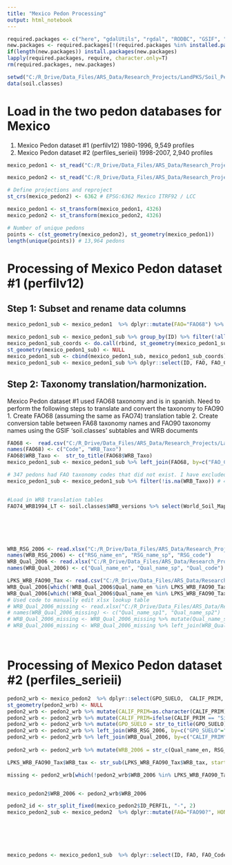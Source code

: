 ```yaml
---
title: "Mexico Pedon Processing"
output: html_notebook
---
```


```r
required.packages <- c("here", "gdalUtils", "rgdal", "RODBC", "GSIF", "xlsx", "sf", "tidyverse", "viridis", "rvest", "foreign", "dplyr", "aqp", "soilDB", "colorspace", "stringr", "cluster", "sharpshootR", "colorscience", "reshape2", "purrr", "jsonlite", "hexbin", "rms", "farver", "openxlsx")
new.packages <- required.packages[!(required.packages %in% installed.packages()[,"Package"])]
if(length(new.packages)) install.packages(new.packages)
lapply(required.packages, require, character.only=T)
rm(required.packages, new.packages)

setwd("C:/R_Drive/Data_Files/ARS_Data/Research_Projects/LandPKS/Soil_Pedon_Databases/Mexico")
data(soil.classes)
```

# Load in the two pedon databases for Mexico

  1. Mexico Pedon dataset #1 (perfilv12) 1980-1996, 9,549 profiles
  2. Mexico Pedon dataset #2 (perfiles_serieii) 1998-2007, 2,940 profiles 
```r
mexico_pedon1 <- st_read("C:/R_Drive/Data_Files/ARS_Data/Research_Projects/LandPKS/Soil_Pedon_Databases/Mexico/Soil_Profiles_SerieI/shape/perfilv12.shp", quiet = TRUE)

mexico_pedon2 <- st_read("C:/R_Drive/Data_Files/ARS_Data/Research_Projects/LandPKS/Soil_Pedon_Databases/Mexico/Soil_Profiles_SerieII/perfiles_suelos_shp/perfiles_serieii.shp", quiet = TRUE)

# Define projections and reproject
st_crs(mexico_pedon2) <- 6362 # EPSG:6362 Mexico ITRF92 / LCC

mexico_pedon1 <- st_transform(mexico_pedon1, 4326)
mexico_pedon2 <- st_transform(mexico_pedon2, 4326)

# Number of unique pedons
points <- c(st_geometry(mexico_pedon2), st_geometry(mexico_pedon1))
length(unique(points)) # 13,964 pedons

```

# Processing of Mexico Pedon dataset #1 (perfilv12)
## Step 1: Subset and rename data columns
```r
mexico_pedon1_sub <- mexico_pedon1  %>% dplyr::mutate(FAO="FAO68") %>% dplyr::mutate(Lim=ifelse(LIM_ROCA=="x", "BedR", ifelse(LIM_REGO=="x", "Rego", ifelse(LIM_CEME=="x", "Cem", ifelse(LIM_NIVF=="x", "Wat", NA))))) %>% dplyr::select(ID=IDENTIFI, FAO, FAO_Code=FAO68, Lim, A_ColorD=A_COLORS, A_ColorM=A_COLORH, E_ColorD=E_COLOR, B_ColorM=B_COLORH, HONU=NHORIZON, HzName=HSIMBOLO, TOPDEP=HLIMSUPE, BOTDEP=HLIMINFE, Clay=ARCILLA, Silt=LIMO, Sand=ARENA, ColorD = COLORSEC, ColorM = COLORHUM,  ORGC=MO, geometry)

mexico_pedon1_sub <- mexico_pedon1_sub %>% group_by(ID) %>% filter(!all(is.na(TOPDEP)) & !all(is.na(BOTDEP))) %>% filter(HONU!=0) %>% ungroup()
mexico_pedon1_sub_coords <- do.call(rbind, st_geometry(mexico_pedon1_sub)) %>% as.data.frame() %>% setNames(c("lon","lat"))
st_geometry(mexico_pedon1_sub) <- NULL
mexico_pedon1_sub <- cbind(mexico_pedon1_sub, mexico_pedon1_sub_coords)
mexico_pedon1_sub <- mexico_pedon1_sub %>% dplyr::select(ID, FAO, FAO_Code, HONU, HzName, TOPDEP, BOTDEP, Clay, Silt, Sand, ColorD, ColorM, ORGC, lat, lon)

```

## Step 2: Taxonomy translation/harmonization.
Mexico Pedon dataset #1 used FAO68 taxonomy and is in spanish. Need to perform the following steps to translate and convert the taxonomy to FAO90
  1. Create FAO68 (assuming the same as FAO74) translation table
  2. Create conversion table between FA68 taxonomy names and FAO90 taxonomy names using the GSIF 'soil.classes' subtables and WRB documents
```r
FAO68 <-  read.csv("C:/R_Drive/Data_Files/ARS_Data/Research_Projects/LandPKS/Soil_Pedon_Databases/Mexico/Soil_Profiles_SerieI/FAO68_taxonomy_revised.csv", header=T)
names(FAO68) <- c("Code", "WRB_Taxo")
FAO68$WRB_Taxo <-  str_to_title(FAO68$WRB_Taxo)
mexico_pedon1_sub <- mexico_pedon1_sub %>% left_join(FAO68, by=c("FAO_Code"="Code"))

# 347 pedons had FAO taxonomy codes that did not exist. I have excluded these
mexico_pedon1_sub <- mexico_pedon1_sub %>% filter(!is.na(WRB_Taxo)) # 4,286 pedons after filtering out pedons with no depth data


#Load in WRB translation tables
FAO74_WRB1994_LT <- soil.classes$WRB_versions %>% select(World_Soil_Map_1974_Group, World_Soil_Map_1974_Subgroup, WRB_1994_Group, WRB_1994_Subgroup, FAO_1974_NAME, WRB_1994_NAME) %>% distinct()






WRB_RSG_2006 <- read.xlsx("C:/R_Drive/Data_Files/ARS_Data/Research_Projects/LandPKS/Soil_Pedon_Databases/Mexico/WRB_Reference_Soil_Groups_2006.xlsx")
names(WRB_RSG_2006) <- c("RSG_name_en", "RSG_name_sp", "RSG_code")
WRB_Qual_2006 <- read.xlsx("C:/R_Drive/Data_Files/ARS_Data/Research_Projects/LandPKS/Soil_Pedon_Databases/Mexico/WRB_qualifiers_specifiers_2006.xlsx")
names(WRB_Qual_2006) <- c("Qual_name_en", "Qual_name_sp", "Qual_code")

LPKS_WRB_FAO90_Tax <- read.csv("C:/R_Drive/Data_Files/ARS_Data/Research_Projects/LandPKS/Soil_Pedon_Databases/Mexico/LPKS_WRB_FAO90_Tax.csv", header=T)
WRB_Qual_2006[which(!WRB_Qual_2006$Qual_name_en %in% LPKS_WRB_FAO90_Tax$Qual),]
WRB_Qual_2006[which(!WRB_Qual_2006$Qual_name_en %in% LPKS_WRB_FAO90_Tax$Qual),]
# Used code to manually edit xlsx lookup table
# WRB_Qual_2006_missing <- read.xlsx("C:/R_Drive/Data_Files/ARS_Data/Research_Projects/LandPKS/Soil_Pedon_Databases/Mexico/WRB_qualifiers_specifiers_2006_missing.xlsx")
# names(WRB_Qual_2006_missing) <- c("Qual_name_sp1", "Qual_name_sp2")
# WRB_Qual_2006_missing <- WRB_Qual_2006_missing %>% mutate(Qual_name_sp2 = str_to_title(Qual_name_sp2))
# WRB_Qual_2006_missing <- WRB_Qual_2006_missing %>% left_join(WRB_Qual_2006, by=c("Qual_name_sp2"="Qual_name_sp"))




```


# Processing of Mexico Pedon dataset #2 (perfiles_serieii)
```r
pedon2_wrb <- mexico_pedon2  %>% dplyr::select(GPO_SUELO,  CALIF_PRIM, CALIF_SEC)
st_geometry(pedon2_wrb) <- NULL
pedon2_wrb <- pedon2_wrb %>% mutate(CALIF_PRIM=as.character(CALIF_PRIM))
pedon2_wrb <- pedon2_wrb %>% mutate(CALIF_PRIM=ifelse(CALIF_PRIM == "Síltico", "Límico", CALIF_PRIM))
pedon2_wrb <- pedon2_wrb %>% mutate(GPO_SUELO = str_to_title(GPO_SUELO))
pedon2_wrb <- pedon2_wrb %>% left_join(WRB_RSG_2006, by=c("GPO_SUELO"="RSG_name_sp")) 
pedon2_wrb <- pedon2_wrb %>% left_join(WRB_Qual_2006, by=c("CALIF_PRIM"="Qual_name_sp"))
 
pedon2_wrb <- pedon2_wrb %>% mutate(WRB_2006 = str_c(Qual_name_en, RSG_name_en, sep=" "))

LPKS_WRB_FAO90_Tax$WRB_tax <- str_sub(LPKS_WRB_FAO90_Tax$WRB_tax, start = 1, end = -2)

missing <- pedon2_wrb[which(!pedon2_wrb$WRB_2006 %in% LPKS_WRB_FAO90_Tax$WRB_tax),]


mexico_pedon2$WRB_2006 <- pedon2_wrb$WRB_2006

pedon2_id <- str_split_fixed(mexico_pedon2$ID_PERFIL, "-", 2)
mexico_pedon2_sub <- mexico_pedon2  %>% dplyr::mutate(FAO="FAO90?", HONU=as.numeric(pedon2_id[,2]), ID=as.numeric(pedon2_id[,1])) %>% dplyr::select(ID, FAO, FAO_Code=CLAVE_WRB, HONU, HzName=NOMEN_HTE, TOPDEP=LIM_SUP, BOTDEP=LIM_INF, Clay=R, Silt=L, Sand=A, rf=F_RúDICA, ColorD = COL_SECO_L, ColorM = COL_HUM_L, Color_FieldM=COL_CAMPO, ORGC=CO, WRB_2006, geometry)






mexico_pedons <- mexico_pedon1_sub  %>% dplyr::select(ID, FAO, FAO_Code, HONU, HzName, TOPDEP, BOTDEP, Clay, Silt, Sand, ColorD, ColorM,  ORGC, geometry)

```


